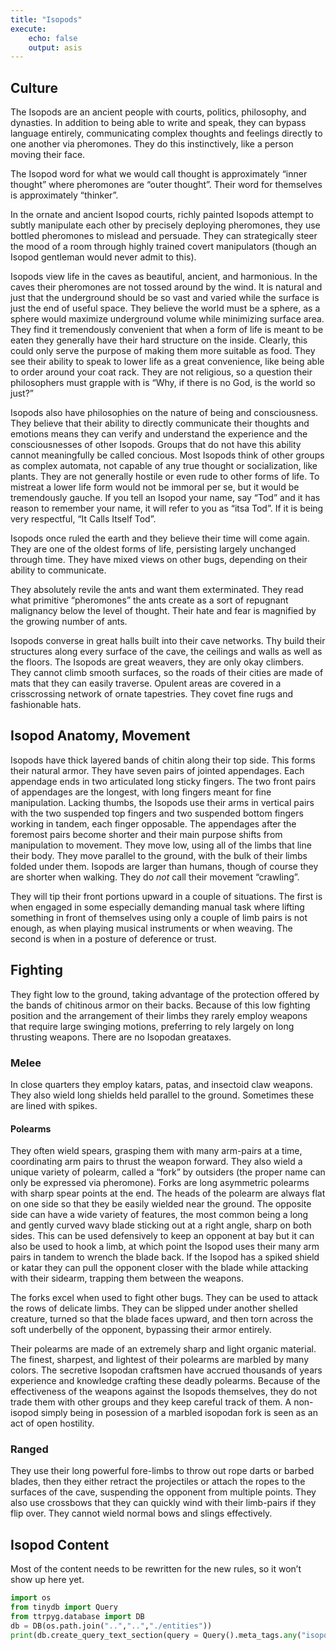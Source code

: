 ```yaml
---
title: "Isopods"
execute:
    echo: false
    output: asis
---
```



## Culture

The Isopods are an ancient people with courts, politics, philosophy, and dynasties. In addition to being able to write and speak, they can bypass language entirely, communicating complex thoughts and feelings directly to one another via pheromones. They do this instinctively, like a person moving their face.  

The Isopod word for what we would call thought is approximately "inner thought" where pheromones are "outer thought". Their word for themselves is approximately "thinker".  

In the ornate and ancient Isopod courts, richly painted Isopods attempt to subtly manipulate each other by precisely deploying pheromones, they use bottled pheromones to mislead and persuade. They can strategically steer the mood of a room through highly trained covert manipulators (though an Isopod gentleman would never admit to this).  

Isopods view life in the caves as beautiful, ancient, and harmonious. In the caves their pheromones are not tossed around by the wind. It is natural and just that the underground should be so vast and varied while the surface is just the end of useful space. They believe the world must be a sphere, as a sphere would maximize underground volume while minimizing surface area. They find it tremendously convenient that when a form of life is meant to be eaten they generally have their hard structure on the inside. Clearly, this could only serve the purpose of making them more suitable as food. They see their ability to speak to lower life as a great convenience, like being able to order around your coat rack. They are not religious, so a question their philosophers must grapple with is "Why, if there is no God, is the world so just?"  

Isopods also have philosophies on the nature of being and consciousness. They believe that their ability to directly communicate their thoughts and emotions means they can verify and understand the experience and the consciousnesses of other Isopods. Groups that do not have this ability cannot meaningfully be called concious. Most Isopods think of other groups as complex automata, not capable of any true thought or socialization, like plants. They are not generally hostile or even rude to other forms of life. To mistreat a lower life form would not be immoral per se, but it would be tremendously gauche. If you tell an Isopod your name, say "Tod" and it has reason to remember your name, it will refer to you as "itsa Tod". If it is being very respectful, "It Calls Itself Tod".

Isopods once ruled the earth and they believe their time will come again. They are one of the oldest forms of life, persisting largely unchanged through time. They have mixed views on other bugs, depending on their ability to communicate.  

They absolutely revile the ants and want them exterminated. They read what primitive "pheromones" the ants create as a sort of repugnant malignancy below the level of thought. Their hate and fear is magnified by the growing number of ants. 

Isopods converse in great halls built into their cave networks. Thy build their structures along every surface of the cave, the ceilings and walls as well as the floors. The Isopods are great weavers, they are only okay climbers. They cannot climb smooth surfaces, so the roads of their cities are made of mats that they can easily traverse. Opulent areas are covered in a crisscrossing network of ornate tapestries. They covet fine rugs and fashionable hats.

## Isopod Anatomy, Movement

Isopods have thick layered bands of chitin along their top side. This forms their natural armor. They have seven pairs of jointed appendages. Each appendage ends in two articulated long sticky fingers. The two front pairs of appendages are the longest, with long fingers meant for fine manipulation. Lacking thumbs, the Isopods use their arms in vertical pairs with the two suspended top fingers and two suspended bottom fingers working in tandem, each finger opposable. The appendages after the foremost pairs become shorter and their main purpose shifts from manipulation to movement. They move low, using all of the limbs that line their body. They move parallel to the ground, with the bulk of their limbs folded under them. Isopods are larger than humans, though of course they are shorter when walking. They do *not* call their movement "crawling".

They will tip their front portions upward in a couple of situations. The first is when engaged in some especially demanding manual task where lifting something in front of themselves using only a couple of limb pairs is not enough, as when playing musical instruments or when weaving. The second is when in a posture of deference or trust. 

## Fighting

They fight low to the ground, taking advantage of the protection offered by the bands of chitinous armor on their backs. Because of this low fighting position and the arrangement of their limbs they rarely employ weapons that require large swinging motions, preferring to rely largely on long thrusting weapons. There are no Isopodan greataxes.

### Melee 

In close quarters they employ katars, patas, and insectoid claw weapons. They also wield long shields held parallel to the ground. Sometimes these are lined with spikes. 

#### Polearms

They often wield spears, grasping them with many arm-pairs at a time, coordinating arm pairs to thrust the weapon forward. They also wield a unique variety of polearm, called a "fork" by outsiders (the proper name can only be expressed via pheromone). Forks are long asymmetric polearms with sharp spear points at the end. The heads of the polearm are always flat on one side so that they be easily wielded near the ground. The opposite side can have a wide variety of features, the most common being a long and gently curved wavy blade sticking out at a right angle, sharp on both sides. This can be used defensively to keep an opponent at bay but it can also be used to hook a limb, at which point the Isopod uses their many arm pairs in tandem to wrench the blade back. If the Isopod has a spiked shield or katar they can pull the opponent closer with the blade while attacking with their sidearm, trapping them between the weapons.

The forks excel when used to fight other bugs. They can be used to attack the rows of delicate limbs. They can be slipped under another shelled creature, turned so that the blade faces upward, and then torn across the soft underbelly of the opponent, bypassing their armor entirely.

Their polearms are made of an extremely sharp and light organic material. The finest, sharpest, and lightest of their polearms are marbled by many colors. The secretive Isopodan craftsmen have accrued thousands of years experience and knowledge crafting these deadly polearms. Because of the effectiveness of the weapons against the Isopods themselves, they do not trade them with other groups and they keep careful track of them. A non-isopod simply being in posession of a marbled isopodan fork is seen as an act of open hostility.

### Ranged

They use their long powerful fore-limbs to throw out rope darts or barbed blades, then they either retract the projectiles or attach the ropes to the surfaces of the cave, suspending the opponent from multiple points. They also use crossbows that they can quickly wind with their limb-pairs if they flip over. They cannot wield normal bows and slings effectively.

## Isopod Content

Most of the content needs to be rewritten for the new rules, so it won't show up here yet.
```python
import os
from tinydb import Query
from ttrpyg.database import DB
db = DB(os.path.join("..","..","./entities"))
print(db.create_query_text_section(query = Query().meta_tags.any("isopod")))
```